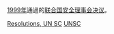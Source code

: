 {{Year by category
| m = 1
| c = 9
| d = 9
| y = 9
| cat = 聯合國安全理事會決議
| sortkey = United Nations Security Council resolutions
| parent = 各年聯合國安全理事會決議
| subcat = 1999年國際關係
}}
[[1999年|1999年]]通過的[[联合国安全理事会决议|联合国安全理事会决议]]。
{{Wikisource|聯合國安理會決議}}

[[Category:1999年聯合國|Resolutions, UN SC]]
[[Category:1999年法律|UNSC]]